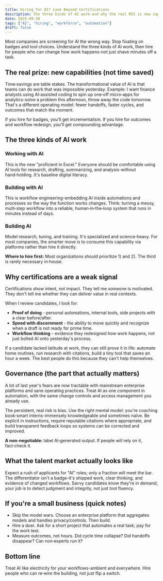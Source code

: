 ```yaml
---
title: Hiring for AI? Look Beyond Certifications
description: The three kinds of AI work-and why the real ROI is new capabilities, not hours saved.
date: 2025-09-30
tags: ["AI", "hiring", "workforce", "automation"]
draft: false
---
```


Most companies are screening for AI the wrong way. Stop fixating on badges and tool choices. Understand the three kinds of AI work, then hire for people who can change how work happens-not just shave minutes off a task.

## The real prize: new capabilities (not time saved)

Time‑savings are table stakes. The transformational value of AI is that teams can do work that was impossible yesterday. Example: I want finance analysts using AI‑assisted coding to spin up one‑off micro‑apps for analytics-solve a problem this afternoon, throw away the code tomorrow. That's a different operating model: fewer handoffs, faster cycles, and outcomes that match the moment.

If you hire for badges, you'll get incrementalism. If you hire for outcomes and workflow redesign, you'll get compounding advantage.

## The three kinds of AI work

### Working with AI
This is the new "proficient in Excel." Everyone should be comfortable using AI tools for research, drafting, summarizing, and analysis-without hand‑holding. It's baseline digital literacy.

### Building with AI
This is workflow engineering-embedding AI inside automations and processes so the way the function works changes. Think: turning a messy, multi‑step workflow into a reliable, human‑in‑the‑loop system that runs in minutes instead of days.

### Building AI
Model research, tuning, and training. It's specialized and science‑heavy. For most companies, the smarter move is to consume this capability via platforms rather than hire it directly.

**Where to hire first:** Most organizations should prioritize 1) and 2). The third is rarely necessary in‑house.

## Why certifications are a weak signal

Certifications show intent, not impact. They tell me someone is motivated. They don't tell me whether they can deliver value in real contexts.

When I review candidates, I look for:

- **Proof of doing** - personal automations, internal tools, side projects with a clear before/after.
- **Speed with discernment** - the ability to move quickly and recognize when a draft is not ready for prime time.
- **Workflow thinking** - evidence they redesigned how work happens, not just bolted AI onto yesterday's process.

If a candidate lacked latitude at work, they can still prove it in life: automate home routines, run research with citations, build a tiny tool that saves an hour a week. The best people do this because they can't help themselves.

## Governance (the part that actually matters)

A lot of last year's fears are now tractable with mainstream enterprise platforms and sane operating practices. Treat AI as one component in automation, with the same change controls and access management you already use.

The persistent, real risk is bias. Use the right mental model: you're coaching book‑smart interns-immensely knowledgeable and sometimes naïve. Be explicit in instructions, require reputable citations where appropriate, and build transparent feedback loops so systems can be corrected and improved.

**A non‑negotiable:** label AI‑generated output. If people will rely on it, fact‑check it.

## What the talent market actually looks like

Expect a rush of applicants for "AI" roles; only a fraction will meet the bar. The differentiator isn't a badge-it's shipped work, clear thinking, and evidence of changed workflows. Savvy candidates know they're in demand; your job is to detect judgment and integrity, not just tool fluency.

## If you're a small business (quick notes)

- Skip the model wars. Choose an enterprise platform that aggregates models and handles privacy/controls. Then build.
- Hire a doer. Ask for a short project that automates a real task; pay for the work test.
- Measure outcomes, not hours. Did cycle time collapse? Did handoffs disappear? Can non‑experts run it?

## Bottom line

Treat AI like electricity for your workflows-ambient and everywhere. Hire people who can re‑wire the building, not just flip a switch.